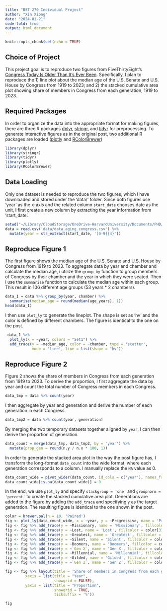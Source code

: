 ```yaml
---
title: "BST 270 Individual Project"
author: "Xin Xiong"
date: "2024-01-21"
code-fold: true
output: html_document
---
```


```r
knitr::opts_chunk$set(echo = TRUE)
```

## Choice of Project

This project goal is to reproduce two figures from FiveThirtyEight's [Congress Today Is Older Than It's Ever Been](https://fivethirtyeight.com/features/aging-congress-boomers/). Specifically, I plan to reproduce the 1) line plot about the median age of the U.S. Senate and U.S. House by Congress from 1919 to 2023; and 2) the stacked cumulative area plot showing share of members in Congress from each generation, 1919 to 2023.

## Required Packages

In order to organize the data into the appropriate format for making figures, there are three R packages [dplyr](https://cran.r-project.org/web/packages/dplyr/index.html), [stringr](https://cran.r-project.org/web/packages/stringr/index.html), and [tidyr](https://cran.r-project.org/web/packages/tidyr/index.html) for preprocessing. To generate interactive figures as in the original post, two additional R packages are loaded ([plotly](https://cran.r-project.org/web/packages/plotly/index.html) and [RColorBrewer](https://cran.r-project.org/web/packages/RColorBrewer/index.html))

```r
library(dplyr)
library(stringr)
library(tidyr)
library(plotly)
library(RColorBrewer)
```

## Data Loading
Only one dataset is needed to reproduce the two figures, which I have downloaded and stored under the 'data/' folder. Since both figures use 'year' as the x-axis and the related column ``start_date`` chooses date as the unit, I first create a new column by extracting the year information from 'start_date'.
```r
setwd("~/Library/CloudStorage/OneDrive-HarvardUniversity/Documents/PHD/Course/2024winter/BST270/BST270_project_XX")
data = read.csv('data/data_aging_congress.csv') %>%
  mutate(year = str_extract(start_date, '[0-9]{4}'))
```


## Reproduce Figure 1
The first figure shows the median age of the U.S. Senate and U.S. House by Congress from 1919 to 2023. To aggregate data by year and chamber and calculate the median age, i utilize the ``group_by`` function to group members of Congress by their chamber and the year in which they were seated. Then i use the ``summarise`` function to calculate the median age within each group. This result in 106 different age groups (53 years * 2 chambers).

```r
data_1 = data %>% group_by(year, chamber) %>%
  summarise(median_age = round(median(age_years), 1))
head(data_1)
```

I then use ``plot_ly`` to generate the lineplot. The shape is set as 'hv' and the color is defined by different chambers. The figure is identical to the one on the post.

```r
 data_1 %>%
  plot_ly(x = ~year, colors = "Set1") %>%
  add_trace(y = ~median_age, color = ~chamber, type = 'scatter',
            mode = 'line', line = list(shape = "hv"))
```



## Reproduce Figure 2

Figure 2 shows the share of members in Congress from each generation from 1919 to 2023. To derive the proportion, I first aggregate the data by year and count the total number of Congress members in each Congress. 
```r
data_tmp = data %>% count(year) 
```

I then aggregate by year and generation and derive the number of each generation in each Congress.
```r
data_tmp2 = data %>% count(year, generation) 
```

By merging the two temporary datasets together aligned by ``year``, I can then derive the proportion of generation.
```r
data_count = merge(data_tmp, data_tmp2, by = 'year') %>%
  mutate(prop_gen = round(n.y / n.x * 100, 1))
```

In order to generate the stacked area plot in the way the post figure has, I transform the long-format ``data_count`` into the wide format, where each generation corresponds to a column. I manually replace the ``NA`` value as 0.
```r
data_count_wide = pivot_wider(data_count, id_cols = c('year'), names_from = 'generation', values_from = 'prop_gen')
data_count_wide[is.na(data_count_wide)] = 0
```


In the end, we use ``plot_ly`` and specify ``stackgroup = 'one'`` and ``groupnorm = 'percent'`` to create the stacked cumulative area plot. Generations are added to the figure by adding the ``add_trace`` and specifying ``y`` as the target generation. The resulting figure is identical to the one shown in the post.
```r
color = brewer.pal(n = 10, 'Paired')
fig <- plot_ly(data_count_wide, x = ~year, y = ~Progressive, name = 'Progressive', type = 'scatter', mode = 'none', stackgroup = 'one', groupnorm = 'percent', fillcolor = color[1])
fig <- fig %>% add_trace(y = ~Missionary, name = 'Missionary', fillcolor = color[2])
fig <- fig %>% add_trace(y = ~Lost, name = 'Lost', fillcolor = color[3])
fig <- fig %>% add_trace(y = ~Greatest, name = 'Greatest', fillcolor = color[4])
fig <- fig %>% add_trace(y = ~Silent, name = 'Silent', fillcolor = color[5])
fig <- fig %>% add_trace(y = ~Boomers, name = 'Boomers', fillcolor = color[6])
fig <- fig %>% add_trace(y = ~`Gen X`, name = 'Gen X', fillcolor = color[7])
fig <- fig %>% add_trace(y = ~Millennial, name = 'Millennial', fillcolor = color[8])
fig <- fig %>% add_trace(y = ~Gilded, name = 'Gilded', fillcolor = color[9])
fig <- fig %>% add_trace(y = ~`Gen Z`, name = 'Gen Z', fillcolor = color[10])

fig <- fig %>% layout(title = 'Share of members in Congress from each generation, 1919 to 2023',
         xaxis = list(title = "Year",
                      showgrid = FALSE),
         yaxis = list(title = "Proportion",
                      showgrid = TRUE,
                      ticksuffix = '%'))

fig
```
